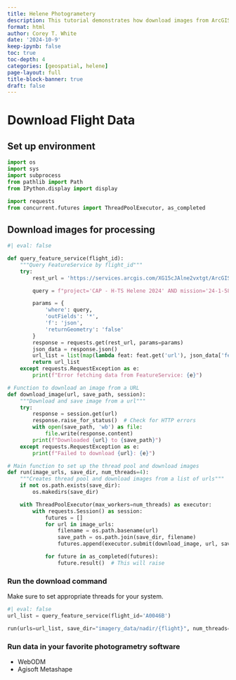 ```yaml
---
title: Helene Photogrametery
description: This tutorial demonstrates how download images from ArcGIS Server into GRASS GIS.
format: html
author: Corey T. White
date: '2024-10-9'
keep-ipynb: false
toc: true
toc-depth: 4
categories: [geospatial, helene]
page-layout: full
title-block-banner: true
draft: false
---
```


# Download Flight Data

## Set up environment
```python
import os
import sys
import subprocess
from pathlib import Path
from IPython.display import display

import requests
from concurrent.futures import ThreadPoolExecutor, as_completed
```
## Download images for processing

```python
#| eval: false

def query_feature_service(flight_id):
    """Query FeatureService by flight_id"""
    try:
        rest_url = 'https://services.arcgis.com/XG15cJAlne2vxtgt/ArcGIS/rest/services/Image_Points_view/FeatureServer/3/query'

        query = f"project='CAP - H-TS Helene 2024' AND mission='24-1-5849' AND flight='{flight_id}'"

        params = {
            'where': query,
            'outFields': '*',
            'f': 'json',
            'returnGeometry': 'false'
        }
        response = requests.get(rest_url, params=params)
        json_data = response.json()
        url_list = list(map(lambda feat: feat.get('url'), json_data['features']))
        return url_list
    except requests.RequestException as e:
        print(f"Error fetching data from FeatureService: {e}")

# Function to download an image from a URL
def download_image(url, save_path, session):
    """Download and save image from a url"""
    try:
        response = session.get(url)
        response.raise_for_status()  # Check for HTTP errors
        with open(save_path, 'wb') as file:
            file.write(response.content)
        print(f"Downloaded {url} to {save_path}")
    except requests.RequestException as e:
        print(f"Failed to download {url}: {e}")

# Main function to set up the thread pool and download images
def run(image_urls, save_dir, num_threads=4):
    """Creates thread pool and download images from a list of urls"""
    if not os.path.exists(save_dir):
        os.makedirs(save_dir)

    with ThreadPoolExecutor(max_workers=num_threads) as executor:
        with requests.Session() as session:
            futures = []
            for url in image_urls:
                filename = os.path.basename(url)
                save_path = os.path.join(save_dir, filename)
                futures.append(executor.submit(download_image, url, save_path, session))

            for future in as_completed(futures):
                future.result()  # This will raise 

```

### Run the download command

Make sure to set appropriate threads for your system.

```python
#| eval: false
url_list = query_feature_service(flight_id='A0046B')

run(urls=url_list, save_dir="imagery_data/nadir/{flight}", num_threads=32)
```

### Run data in your favorite photogrametry software

- WebODM
- Agisoft Metashape



